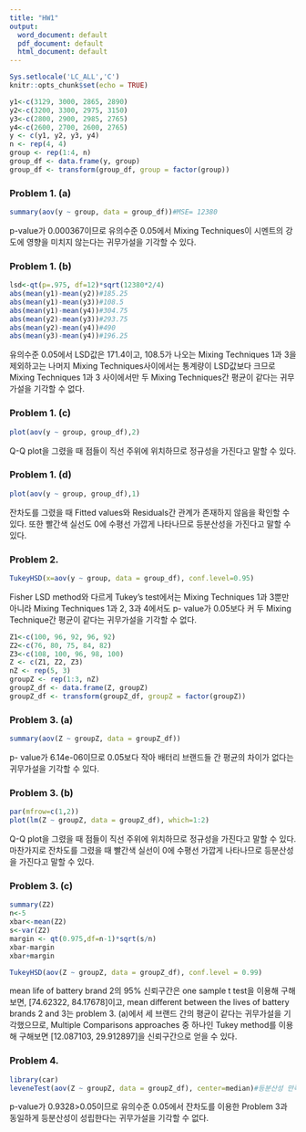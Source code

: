 ```yaml
---
title: "HW1"
output:
  word_document: default
  pdf_document: default
  html_document: default
---
```


```r
Sys.setlocale('LC_ALL','C')
knitr::opts_chunk$set(echo = TRUE)
```


```r
y1<-c(3129, 3000, 2865, 2890)
y2<-c(3200, 3300, 2975, 3150)
y3<-c(2800, 2900, 2985, 2765)
y4<-c(2600, 2700, 2600, 2765)
y <- c(y1, y2, y3, y4)
n <- rep(4, 4) 
group <- rep(1:4, n)
group_df <- data.frame(y, group)
group_df <- transform(group_df, group = factor(group))
```


### Problem 1. (a)
```r
summary(aov(y ~ group, data = group_df))#MSE= 12380
```
<pl> p-value가 0.000367이므로 유의수준 0.05에서 Mixing Techniques이 시멘트의 강도에 영향을 미치지 않는다는 귀무가설을 기각할 수 있다.<pl/>

### Problem 1. (b)
```r
lsd<-qt(p=.975, df=12)*sqrt(12380*2/4)
abs(mean(y1)-mean(y2))#185.25
abs(mean(y1)-mean(y3))#108.5
abs(mean(y1)-mean(y4))#304.75
abs(mean(y2)-mean(y3))#293.75
abs(mean(y2)-mean(y4))#490
abs(mean(y3)-mean(y4))#196.25
```

<pl> 유의수준 0.05에서 LSD값은 171.4이고, 108.5가 나오는 Mixing Techniques 1과 3을 제외하고는 나머지 Mixing Techniques사이에서는 통계량이 LSD값보다 크므로 Mixing Techniques 1과 3 사이에서만 두 Mixing Techniques간 평균이 같다는 귀무가설을 기각할 수 없다.<pl/>

### Problem 1. (c)
```r
plot(aov(y ~ group, group_df),2)
```

<pl> Q-Q plot을 그렸을 때 점들이 직선 주위에 위치하므로 정규성을 가진다고 말할 수 있다.<pl/>

### Problem 1. (d)
```r
plot(aov(y ~ group, group_df),1)
```

<pl> 잔차도를 그렸을 때 Fitted values와 Residuals간 관계가 존재하지 않음을 확인할 수 있다. 또한 빨간색 실선도 0에 수평선 가깝게 나타나므로 등분산성을 가진다고 말할 수 있다.<pl/>

### Problem 2. 
```r
TukeyHSD(x=aov(y ~ group, data = group_df), conf.level=0.95)
```

<pl> Fisher LSD method와 다르게  Tukey’s test에서는 Mixing Techniques 1과 3뿐만 아니라 Mixing Techniques 1과 2, 3과 4에서도 p- value가 0.05보다 커 두 Mixing Technique간 평균이 같다는 귀무가설을 기각할 수 없다.<pl/>

```r
Z1<-c(100, 96, 92, 96, 92)
Z2<-c(76, 80, 75, 84, 82)
Z3<-c(108, 100, 96, 98, 100)
Z <- c(Z1, Z2, Z3)
nZ <- rep(5, 3) 
groupZ <- rep(1:3, nZ)
groupZ_df <- data.frame(Z, groupZ)
groupZ_df <- transform(groupZ_df, groupZ = factor(groupZ))
```

### Problem 3. (a) 
```r
summary(aov(Z ~ groupZ, data = groupZ_df))
```

<pl>  p- value가 6.14e-06이므로 0.05보다 작아 배터리 브랜드들 간 평균의 차이가 없다는 귀무가설을 기각할 수 있다. <pl/>

### Problem 3. (b) 
```r
par(mfrow=c(1,2))
plot(lm(Z ~ groupZ, data = groupZ_df), which=1:2)
```

<pl> Q-Q plot을 그렸을 때 점들이 직선 주위에 위치하므로 정규성을 가진다고 말할 수 있다. 마찬가지로 잔차도를 그렸을 때 빨간색 실선이 0에 수평선 가깝게 나타나므로 등분산성을 가진다고 말할 수 있다. <pl/>

### Problem 3. (c) 
```r
summary(Z2)
n<-5
xbar<-mean(Z2)
s<-var(Z2)
margin <- qt(0.975,df=n-1)*sqrt(s/n)
xbar-margin
xbar+margin

TukeyHSD(aov(Z ~ groupZ, data = groupZ_df), conf.level = 0.99)
```

<pl>  mean life of battery brand 2의 95% 신뢰구간은 one sample t test을 이용해 구해보면, [74.62322, 84.17678]이고, mean different between the lives of battery brands 2 and 3는 problem 3. (a)에서 세 브랜드 간의 평균이 같다는 귀무가설을 기각했으므로, Multiple Comparisons approaches 중 하나인 Tukey method를 이용해 구해보면 [12.087103, 29.912897]을 신뢰구간으로 얻을 수 있다. <pl/>

### Problem 4. 
```r
library(car)
leveneTest(aov(Z ~ groupZ, data = groupZ_df), center=median)#등분산성 만족
```

<pl>  p-value가 0.9328>0.05이므로 유의수준 0.05에서 잔차도를 이용한 Problem 3과 동일하게 등분산성이 성립한다는 귀무가설을 기각할 수 없다. <pl/>
